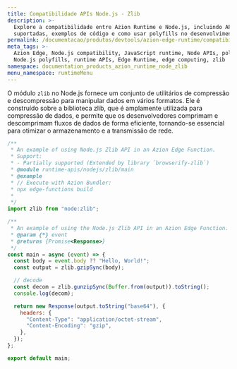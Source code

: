 ```yaml
---
title: Compatibilidade APIs Node.js - Zlib
description: >-
  Explore a compatibilidade entre Azion Runtime e Node.js, incluindo APIs
  suportadas, exemplos de código e como usar polyfills no desenvolvimento Edge.
permalink: /documentacao/produtos/devtools/azion-edge-runtime/compatibilidade/node/zlib/
meta_tags: >-
  Azion Edge, Node.js compatibility, JavaScript runtime, Node APIs, polyfills,
  Node.js polyfills, runtime APIs, Edge Runtime, edge computing, zlib
namespace: documentation_products_azion_runtime_node_zlib
menu_namespace: runtimeMenu
---
```


O módulo `zlib` no Node.js fornece um conjunto de utilitários de compressão e descompressão para manipular dados em vários formatos. Ele é construído sobre a biblioteca zlib, que é amplamente utilizada para compressão de dados, e permite que os desenvolvedores comprimam e descomprimam fluxos de dados de forma eficiente, tornando-se essencial para otimizar o armazenamento e a transmissão de rede.

```javascript
/**
 * An example of using Node.js Zlib API in an Azion Edge Function.
 * Support:
 * - Partially supported (Extended by library `browserify-zlib`)
 * @module runtime-apis/nodejs/zlib/main
 * @example
 * // Execute with Azion Bundler:
 * npx edge-functions build
 *
 */
import zlib from "node:zlib";

/**
 * An example of using the Node.js Zlib API in an Azion Edge Function.
 * @param {*} event
 * @returns {Promise<Response>}
 */
const main = async (event) => {
  const body = event.body ?? "Hello, World!";
  const output = zlib.gzipSync(body);

  // decode
  const decom = zlib.gunzipSync(Buffer.from(output)).toString();
  console.log(decom);

  return new Response(output.toString("base64"), {
    headers: {
      "Content-Type": "application/octet-stream",
      "Content-Encoding": "gzip",
    },
  });
};

export default main;
```
